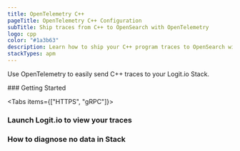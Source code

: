 ```yaml
---
title: OpenTelemetry C++
pageTitle: OpenTelemetry C++ Configuration
subTitle: Ship traces from C++ to OpenSearch with OpenTelemetry
logo: cpp
color: "#1a3b63"
description: Learn how to ship your C++ program traces to OpenSearch with our example configurations.
stackTypes: apm
---
```


Use OpenTelemetry to easily send C++ traces to your Logit.io Stack.

<Steps>
  ### Getting Started

  <Tabs items={["HTTPS", "gRPC"]}>
  
  <Tab>
    <CppOtlpExporterSettings protocol="https" />
  </Tab>

  <Tab>
    <CppOtlpExporterSettings protocol="grpc" />
  </Tab>

  </Tabs>

  ### Launch Logit.io to view your traces

  <LaunchStack utmMedium="apm" utmCampaign="cpp" source="apm_cpp_grpc" />

  ### How to diagnose no data in Stack

  <DiagnoseNoData />
</Steps>